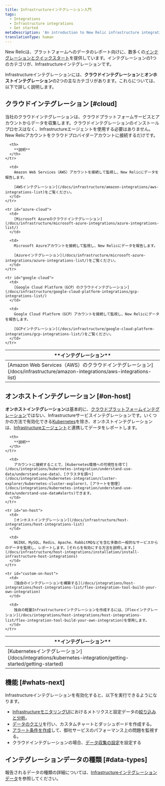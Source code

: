 ```yaml
---
title: Infrastructureインテグレーション入門
tags:
  - Integrations
  - Infrastructure integrations
  - Get started
metaDescription: 'An introduction to New Relic infrastructure integrations: how they work, what data they collect, and what integrations are available.'
translationType: human
---
```


New Relicは、プラットフォームへのデータのレポート向けに、数多くの[インテグレーションとクイックスタート](https://newrelic.com/instant-observability/)を提供しています。インテグレーションの1つのカテゴリが、Infrastructureインテグレーションです。

Infrastructureインテグレーションには、**クラウドインテグレーション**と**オンホストインテグレーション**の2つの主なカテゴリがあります。これらについては、以下で詳しく説明します。

## クラウドインテグレーション [#cloud]

当社のクラウドインテグレーションは、クラウドプラットフォームサービスとアカウントからデータを収集します。クラウドインテグレーションのインストールプロセスはなく、Infrastructureエージェントを使用する必要はありません。New Relicアカウントをクラウドプロバイダーアカウントに接続するだけです。

<table id="overview">
  <thead>
    <tr>
      <th style={{ width: "250px" }}>
        **インテグレーション**
      </th>

      <th>
        **説明**
      </th>
    </tr>
  </thead>

  <tbody>
    <tr id="aws-cloud">
      <td>
        [Amazon Web Services（AWS）のクラウドインテグレーション](/docs/infrastructure/amazon-integrations/aws-integrations-list)
      </td>

      <td>
        Amazon Web Services（AWS）アカウントを接続して監視し、New Relicにデータを報告します。

        [AWSインテグレーション](/docs/infrastructure/amazon-integrations/aws-integrations-list)をご覧ください。
      </td>
    </tr>

    <tr id="azure-cloud">
      <td>
        [Microsoft Azureのクラウドインテグレーション](/docs/infrastructure/microsoft-azure-integrations/azure-integrations-list/)
      </td>

      <td>
        Microsoft Azureアカウントを接続して監視し、New Relicにデータを報告します。

        [Azureインテグレーション](/docs/infrastructure/microsoft-azure-integrations/azure-integrations-list/)をご覧ください。
      </td>
    </tr>

    <tr id="google-cloud">
      <td>
        [Google Cloud Platform（GCP）のクラウドインテグレーション](/docs/infrastructure/google-cloud-platform-integrations/gcp-integrations-list/)
      </td>

      <td>
        Google Cloud Platform（GCP）アカウントを接続して監視し、New Relicにデータを報告します。

        [GCPインテグレーション](/docs/infrastructure/google-cloud-platform-integrations/gcp-integrations-list/)をご覧ください。
      </td>
    </tr>
  </tbody>
</table>

## オンホストインテグレーション [#on-host]

**オンホストインテグレーション**は基本的に、[クラウドプラットフォームインテグレーション](#cloud)ではない、Infrastructureサービスインテグレーションです。いくつかの方法で有効化できる[Kubernetes](/docs/kubernetes-pixie/kubernetes-integration/installation/kubernetes-integration-install-configure)を除き、オンホストインテグレーションは、[Infrastructureエージェント](/docs/infrastructure/install-infrastructure-agent/get-started/install-infrastructure-agent)と連携してデータをレポートします。

<table>
  <thead>
    <tr>
      <th style={{ width: "250px" }}>
        **インテグレーション**
      </th>

      <th>
        **説明**
      </th>
    </tr>
  </thead>

  <tbody>
    <tr>
      <td>
        [Kubernetesインテグレーション](/docs/integrations/kubernetes-integration/getting-started/getting-started)
      </td>

      <td>
        アカウントに接続することで、[Kubernetes環境への可視性を得て](/docs/integrations/kubernetes-integration/understand-use-data/understand-use-data)、[クラスタを調べ](/docs/integrations/kubernetes-integration/cluster-explorer/kubernetes-cluster-explorer)、[アラートを管理](/docs/integrations/kubernetes-integration/understand-use-data/understand-use-data#alerts)できます。
      </td>
    </tr>

    <tr id="on-host">
      <td>
        [オンホストインテグレーション](/docs/infrastructure/host-integrations/host-integrations-list)
      </td>

      <td>
        NGINX、MySQL、Redis、Apache、RabbitMQなどを含む多数の一般的なサービスからのデータを監視し、レポートします。[それらを有効にする方法を説明します。](/docs/infrastructure/host-integrations/installation/install-infrastructure-host-integrations)
      </td>
    </tr>

    <tr id="custom-on-host">
      <td>
        [独自のインテグレーションを構築する](/docs/integrations/host-integrations/host-integrations-list/flex-integration-tool-build-your-own-integration)
      </td>

      <td>
        独自の軽量Infrastructureインテグレーションを作成するには、[Flexインテグレーション](/docs/integrations/host-integrations/host-integrations-list/flex-integration-tool-build-your-own-integration)を使用します。
      </td>
    </tr>
  </tbody>
</table>

## 機能 [#whats-next]

Infrastructureインテグレーションを有効化すると、以下を実行できるようになります。

* [InfrastructureモニタリングUI](/docs/infrastructure/new-relic-infrastructure/getting-started/introduction-new-relic-infrastructure)におけるメトリクスと設定データの[絞り込みと分析](/docs/infrastructure/integrations/find-use-infrastructure-integration-data)。
* [データのクエリ](/docs/using-new-relic/data/understand-data/query-new-relic-data)を行い、カスタムチャートとダッシュボードを作成する。
* [アラート条件を作成](/docs/alerts/new-relic-alerts/getting-started/alerts-glossary#alert-condition)して、御社サービスのパフォーマンス上の問題を監視する。
* クラウドインテグレーションの場合、[データ収集の設定](/docs/integrations/new-relic-integrations/getting-started/configure-polling-frequency-data-collection-cloud-integrations)を設定する

## インテグレーションデータの種類 [#data-types]

報告されるデータの種類の詳細については、[Infrastructureインテグレーションデータ](/docs/infrastructure/infrastructure-integrations/get-started/understand-use-data-infrastructure-integrations)を参照してください。
